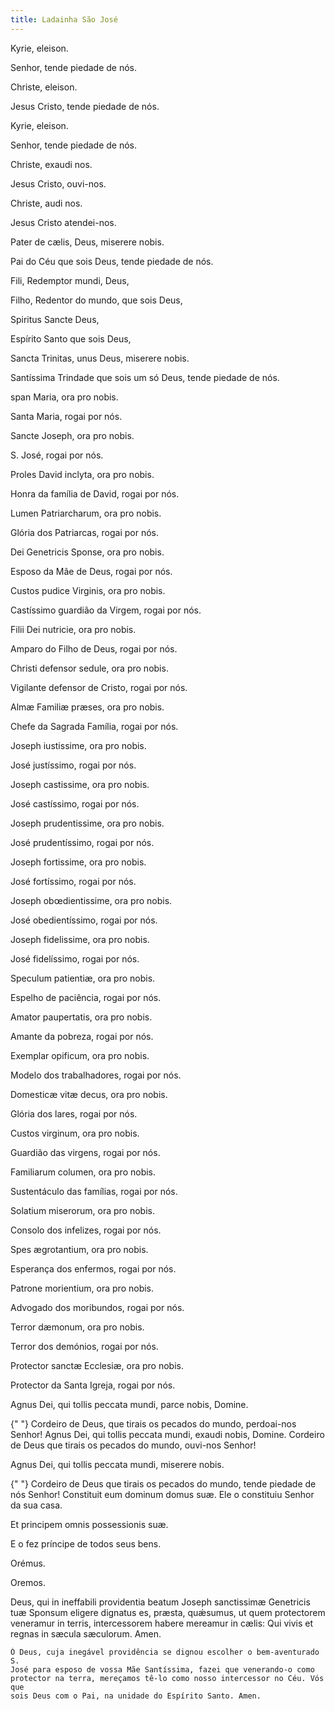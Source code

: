 ```yaml
---
title: Ladainha São José
---
```


<div class="side-by-side not-content">

Kyrie, eleison.</span>

Senhor, tende piedade de nós.

Christe, eleison.

Jesus Cristo, tende piedade de nós.

Kyrie, eleison.

Senhor, tende piedade de nós.

Christe, exaudi nos.

Jesus Cristo, ouvi-nos.

Christe, audi nos.

Jesus Cristo atendei-nos.

Pater de cælis, Deus, miserere nobis.

Pai do Céu que sois Deus, tende piedade de nós.

Fili, Redemptor mundi, Deus,

Filho, Redentor do mundo, que sois Deus,

Spiritus Sancte Deus,

Espírito Santo que sois Deus,

Sancta Trinitas, unus Deus, miserere nobis.

Santíssima Trindade que sois um só Deus, tende piedade de nós.

span Maria, ora pro nobis.

Santa Maria, rogai por nós.

Sancte Joseph, ora pro nobis.

S. José, rogai por nós.

Proles David inclyta, ora pro nobis.

Honra da família de David, rogai por nós.

Lumen Patriarcharum, ora pro nobis.

Glória dos Patriarcas, rogai por nós.

Dei Genetricis Sponse, ora pro nobis.

Esposo da Mãe de Deus, rogai por nós.

Custos pudice Virginis, ora pro nobis.

Castíssimo guardião da Virgem, rogai por nós.

Filii Dei nutricie, ora pro nobis.

Amparo do Filho de Deus, rogai por nós.

Christi defensor sedule, ora pro nobis.

Vigilante defensor de Cristo, rogai por nós.

Almæ Familiæ præses, ora pro nobis.

Chefe da Sagrada Família, rogai por nós.

Joseph iustissime, ora pro nobis.

José justíssimo, rogai por nós.

Joseph castissime, ora pro nobis.

José castíssimo, rogai por nós.

Joseph prudentissime, ora pro nobis.

José prudentíssimo, rogai por nós.

Joseph fortissime, ora pro nobis.

José fortíssimo, rogai por nós.

Joseph obœdientissime, ora pro nobis.

José obedientíssimo, rogai por nós.

Joseph fidelissime, ora pro nobis.

José fidelíssimo, rogai por nós.

Speculum patientiæ, ora pro nobis.

Espelho de paciência, rogai por nós.

Amator paupertatis, ora pro nobis.

Amante da pobreza, rogai por nós.

Exemplar opificum, ora pro nobis.

Modelo dos trabalhadores, rogai por nós.

Domesticæ vitæ decus, ora pro nobis.

Glória dos lares, rogai por nós.

Custos virginum, ora pro nobis.

Guardião das virgens, rogai por nós.

Familiarum columen, ora pro nobis.

Sustentáculo das famílias, rogai por nós.

Solatium miserorum, ora pro nobis.

Consolo dos infelizes, rogai por nós.

Spes ægrotantium, ora pro nobis.

Esperança dos enfermos, rogai por nós.

Patrone morientium, ora pro nobis.

Advogado dos moribundos, rogai por nós.

Terror dæmonum, ora pro nobis.

Terror dos demónios, rogai por nós.

Protector sanctæ Ecclesiæ, ora pro nobis.

Protector da Santa Igreja, rogai por nós.

Agnus Dei, qui tollis peccata mundi, parce nobis, Domine.

{" "}
<span>
  Cordeiro de Deus, que tirais os pecados do mundo, perdoai-nos Senhor! Agnus
  Dei, qui tollis peccata mundi, exaudi nobis, Domine.
</span>
Cordeiro de Deus que tirais os pecados do mundo, ouvi-nos Senhor!

Agnus Dei, qui tollis peccata mundi, miserere nobis.

{" "}
<span>
  Cordeiro de Deus que tirais os pecados do mundo, tende piedade de nós Senhor!
  Constituit eum dominum domus suæ.
</span>
Ele o constituiu Senhor da sua casa.

Et principem omnis possessionis suæ.

E o fez príncipe de todos seus bens.

<span class="text-red-500 text-center">Orémus.</span>

<span class="text-red-500 text-center">Oremos.</span>

  <span>
    Deus, qui in ineffabili providentia beatum Joseph sanctissimæ Genetricis tuæ
    Sponsum eligere dignatus es, præsta, quǽsumus, ut quem protectorem veneramur
    in terris, intercessorem habere mereamur in cælis: Qui vivis et regnas in
    sæcula sæculorum. Amen.
 
    Ó Deus, cuja inegável providência se dignou escolher o bem-aventurado S.
    José para esposo de vossa Mãe Santíssima, fazei que venerando-o como
    protector na terra, mereçamos tê-lo como nosso intercessor no Céu. Vós que
    sois Deus com o Pai, na unidade do Espírito Santo. Amen.

</div>

